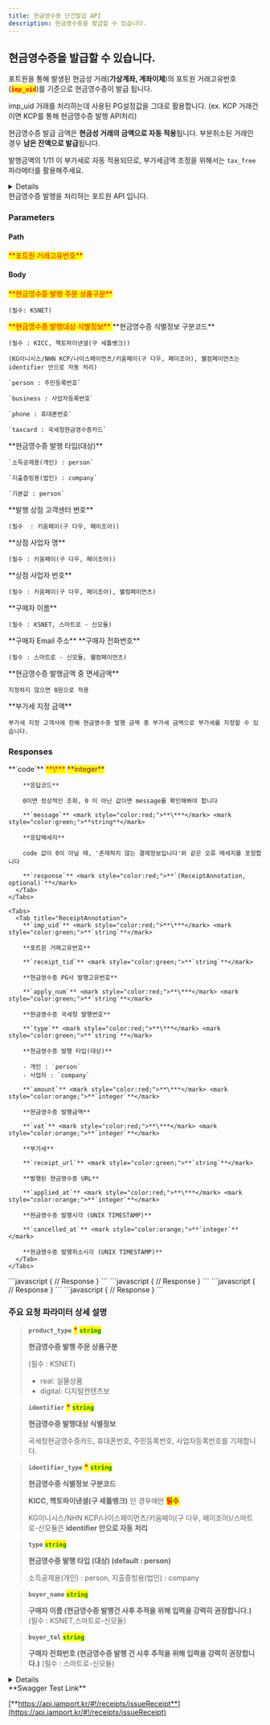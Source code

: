 ```yaml
---
title: 현금영수증 단건발급 API
description: 현금영수증을 발급할 수 있습니다.
---
```



## 현금영수증을 발급할 수 있습니다.

포트원을 통해 발생된 현금성 거래(**가상계좌, 계좌이체**)의 포트원 거래고유번호(<mark style="color:red;">**`imp_uid`**</mark>)를 기준으로 현금영수증이 발급 됩니다.

imp\_uid 거래를 처리하는데 사용된 PG설정값을 그대로 활용합니다.
(ex. KCP 거래건이면 KCP를 통해 현금영수증 발행 API처리)

현금영수증 발급 금액은 **현금성 거래의 금액으로 자동 적용**됩니다. 부분취소된 거래인 경우 **남은 잔액으로 발급**됩니다.

발행금액의 1/11 이 부가세로 자동 적용되므로, 부가세금액 조정을 위해서는 `tax_free` 파라메터를 활용해주세요.

<Details>
  <p slot="summary"><strong>지원되는 PG사</strong> 확인하기</p>

  - **KG 이니시스**
  - **NHN KCP**
  - **헥토파이낸셜**
  - **나이스페이먼츠**
  - **키움페이**
  - **(이지페이)KICC**
  - **KSNET**
  - **스마트로(신모듈)**
  - **토스페이먼츠(신모듈)**
  - **웰컴페이먼츠**
</Details>

<Swagger method="post" path="/receipts/{imp_uid}" baseUrl="https://api.iamport.kr" summary="현금거래에 대한 현금영수증을 발급합니다.">
  <SwaggerDescription>
    현금영수증 발행을 처리하는 포트원 API 입니다.
  </SwaggerDescription>

  ### Parameters

  #### Path

  <SwaggerParameter name="imp_uid" type="String" required="true">
    <mark style="color:red;">
      **포트원 거래고유번호**
    </mark>
  </SwaggerParameter>

  #### Body

  <SwaggerParameter name="product_type" type="String" required="false">
    <mark style="color:red;">
      **현금영수증 발행 주문 상품구분**
    </mark>

    (필수: KSNET)
  </SwaggerParameter>

  <SwaggerParameter name="identifier" type="String" required="true">
    <mark style="color:red;">
      **현금영수증 발행대상 식별정보**
    </mark>
  </SwaggerParameter>

  <SwaggerParameter name="identifier_type" type="String">
    **현금영수증 식별정보 구분코드**

    (필수 : KICC, 헥토파이낸셜(구 세틀뱅크))

    (KG이니시스/NHN KCP/나이스페이먼츠/키움페이(구 다우, 페이조아), 웰컴페이먼츠는 identifier 만으로 자동 처리)

    `person : 주민등록번호`

    `business : 사업자등록번호`

    `phone : 휴대폰번호`

    `taxcard : 국세청현금영수증카드`
  </SwaggerParameter>

  <SwaggerParameter name="type" type="String">
    **현금영수증 발행 타입(대상)**

    `소득공제용(개인) : person`

    `지출증빙용(법인) : company`

    `기본값 : person`
  </SwaggerParameter>

  <SwaggerParameter name="company_tel" type="String">
    **발행 상점 고객센터 번호**

    (필수  : 키움페이(구 다우, 페이조아))
  </SwaggerParameter>

  <SwaggerParameter name="company_name" type="String">
    **상점 사업자 명**

    (필수 : 키움페이(구 다우, 페이조아))
  </SwaggerParameter>

  <SwaggerParameter name="corp_reg_no" type="String">
    **상점 사업자 번호**

    (필수 : 키움페이(구 다우, 페이조아), 웰컴페이먼츠)
  </SwaggerParameter>

  <SwaggerParameter name="buyer_name" type="String">
    **구매자 이름**

    (필수 : KSNET, 스마트로 - 신모듈)
  </SwaggerParameter>

  <SwaggerParameter name="buyer_email" type="String">
    **구매자 Email 주소**
  </SwaggerParameter>

  <SwaggerParameter name="buyer_tel" type="String">
    **구매자 전화번호**

    (필수 : 스마트로 - 신모듈, 웰컴페이먼츠)
  </SwaggerParameter>

  <SwaggerParameter name="tax_free" type="integer">
    **현금영수증 발행금액 중 면세금액**

    지정하지 않으면 0원으로 적용
  </SwaggerParameter>

  <SwaggerParameter name="vat_amount" type="double">
    **부가세 지정 금액**

    부가세 지정 고객사에 한해 현금영수증 발행 금액 중 부가세 금액으로 부가세를 지정할 수 있습니다.
  </SwaggerParameter>

  ### Responses

  <SwaggerResponse status="200: OK" description="성공">
    <Tabs>
      <Tab title="ReceiptResponse">
        **`code`** <mark style="color:red;">**\***</mark> <mark style="color:purple;">**integer**</mark>

        **응답코드**

        0이면 정상적인 조회, 0 이 아닌 값이면 message를 확인해봐야 합니다

        **`message`** <mark style="color:red;">**\***</mark> <mark style="color:green;">**string**</mark>

        **응답메세지**

        code 값이 0이 아닐 때, '존재하지 않는 결제정보입니다'와 같은 오류 메세지를 포함합니다

        **`response`** <mark style="color:red;">**`(ReceiptAnnotation, optional)`**</mark>
      </Tab>
    </Tabs>

    <Tabs>
      <Tab title="ReceiptAnnotation">
        **`imp_uid`** <mark style="color:red;">**\***</mark> <mark style="color:green;">**`string`**</mark>

        **포트원 거래고유번호**

        **`receipt_tid`** <mark style="color:green;">**`string`**</mark>

        **현금영수증 PG사 발행고유번호**

        **`apply_num`** <mark style="color:red;">**\***</mark> <mark style="color:green;">**`string`**</mark>

        **현금영수증 국세청 발행번호**

        **`type`** <mark style="color:red;">**\***</mark> <mark style="color:green;">**`string`**</mark>

        **현금영수증 발행 타입(대상)**

        - 개인 : `person`
        - 사업자 : `company`

        **`amount`** <mark style="color:red;">**\***</mark> <mark style="color:orange;">**`integer`**</mark>

        **현금영수증 발행금액**

        **`vat`** <mark style="color:red;">**\***</mark> <mark style="color:orange;">**`integer`**</mark>

        **부가세**

        **`receipt_url`** <mark style="color:green;">**`string`**</mark>

        **발행된 현금영수증 URL**

        **`applied_at`** <mark style="color:red;">**\***</mark> <mark style="color:orange;">**`integer`**</mark>

        **현금영수증 발행시각 (UNIX TIMESTAMP)**

        **`cancelled_at`** <mark style="color:orange;">**`integer`**</mark>

        **현금영수증 발행취소시각 (UNIX TIMESTAMP)**
      </Tab>
    </Tabs>
  </SwaggerResponse>

  <SwaggerResponse status="400: Bad Request" description="필수 파라미터가 누락된 경우, 결제완료(paid)가 아닌 결제 건에 대해 발행요청한 경우, 이미 현금영수증 발행된 건에 대해 요청한 경우">
    ```javascript
    {
      // Response
    }
    ```
  </SwaggerResponse>

  <SwaggerResponse status="401: Unauthorized" description="인증 Token이 전달되지 않았거나 유효하지 않은 경우">
    ```javascript
    {
      // Response
    }
    ```
  </SwaggerResponse>

  <SwaggerResponse status="500: Internal Server Error" description="현금영수증 발행에 실패한 경우">
    ```javascript
    {
      // Response
    }
    ```
  </SwaggerResponse>

  <SwaggerResponse status="501 : Not Implemented" description="현재 포트원이 현금영수증 관련 지원하지 않는 PG사인 경우">
    ```javascript
    {
      // Response
    }
    ```
  </SwaggerResponse>
</Swagger>

### 주요 요청 파라미터 상세 설명

> **`product_type`** <mark style="color:red;">**\***</mark> <mark style="color:green;">**`string`**</mark>
>
> **현금영수증 발행 주문 상품구분**
>
> (필수 : KSNET)
>
> - real: 실물상품
> - digital: 디지털컨텐츠보

> **`identifier`** <mark style="color:red;">**\***</mark> <mark style="color:green;">**`string`**</mark>
>
> **현금영수증 발행대상 식별정보**
>
> 국세청현금영수증카드, 휴대폰번호, 주민등록번호, 사업자등록번호를 기재합니다.

> **`identifier_type`** <mark style="color:red;">**\***</mark> <mark style="color:green;">**`string`**</mark>
>
> **현금영수증 식별정보 구분코드**
>
> **KICC, 헥토파이낸셜(구 세틀뱅크)** 인 경우에만 <mark style="color:red;">**필수**</mark>
>
> KG이니시스/NHN KCP/나이스페이먼츠/키움페이(구 다우, 페이조아)/스마트로-신모듈은 **identifier 만으로 자동 처리**

> **`type`** <mark style="color:green;">**`string`**</mark>
>
> **현금영수증 발행 타입 (대상) (default : person)**
>
> 소득공제용(개인) : person, 지출증빙용(법인) : company

> **`buyer_name`** <mark style="color:green;">**`string`**</mark>
>
> **구매자 이름 (현금영수증 발행건 사후 추적을 위해 입력을 강력히 권장합니다.)** (필수 : KSNET,스마트로-신모듈)

> **`buyer_tel`** <mark style="color:green;">**`string`**</mark>
>
> **구매자 전화번호 (현금영수증 발행 건 사후 추적을 위해 입력을 강력히 권장합니다.)** (필수 : 스마트로-신모듈)

<Details>
  <p slot="summary">Response Model Schema</p>

  ```json
  {
    "code": 0,
    "message": "string",
    "response": {
      "imp_uid": "string",
      "receipt_tid": "string",
      "apply_num": "string",
      "type": "person",
      "amount": 0,
      "vat": 0,
      "receipt_url": "string",
      "applied_at": 0,
      "cancelled_at": 0
    }
  }
  ```
</Details>

<Hint style="success">
  **Swagger Test Link**

  [**https://api.iamport.kr/#!/receipts/issueReceipt**](https://api.iamport.kr/#!/receipts/issueReceipt)
</Hint>
